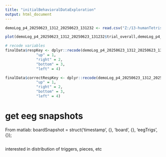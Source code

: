 ```yaml
---
title: "initialBehavioralDataExploration"
output: html_document
---
```


```r
demoLog_p4_20250623_1312_20250623_131232 <- read.csv("Z:/13-humanTetris/data/ghghghLetJP/misc/demoLog_p4_20250623_1312_20250623_131232.csv")
```

```r
plot(demoLog_p4_20250623_1312_20250623_131232$trial_overall,demoLog_p4_20250623_1312_20250623_131232$isCorrect)
```

```r
# recode variables 
finalData$respKey <- dplyr::recode(demoLog_p4_20250623_1312_20250623_131232$responseKey,
              "up" = 1,
              "right" = 2,
              "bottom" = 3,
              "left" = 4)

finalData$correctRespKey <- dplyr::recode(demoLog_p4_20250623_1312_20250623_131232$responseKey,
              "up" = 1,
              "right" = 2,
              "bottom" = 3,
              "left" = 4)
```

# get eeg snapshots 
From matlab:
  boardSnapshot = struct('timestamp', {}, 'board', {}, 'eegTrigs', {});
```r

```
interested in distribution of triggers, pieces, etc 

